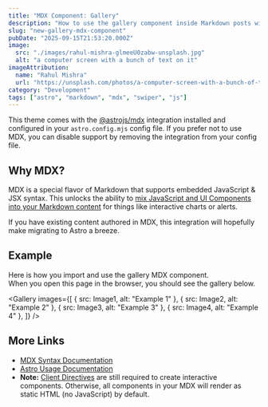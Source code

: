 ```yaml
---
title: "MDX Component: Gallery"
description: "How to use the gallery component inside Markdown posts with MDX."
slug: "new-gallery-mdx-component"
pubDate: "2025-09-15T21:53:20.000Z"
image:
  src: "./images/rahul-mishra-glmeeU0zabw-unsplash.jpg"
  alt: "a computer screen with a bunch of text on it"
imageAttribution:
  name: "Rahul Mishra"
  url: "https://unsplash.com/photos/a-computer-screen-with-a-bunch-of-text-on-it-glmeeU0zabw"
category: "Development"
tags: ["astro", "markdown", "mdx", "swiper", "js"]
---
```


This theme comes with the [@astrojs/mdx](https://docs.astro.build/en/guides/integrations-guide/mdx/) integration installed and configured in your `astro.config.mjs` config file. If you prefer not to use MDX, you can disable support by removing the integration from your config file.

## Why MDX?

MDX is a special flavor of Markdown that supports embedded JavaScript & JSX syntax. This unlocks the ability to [mix JavaScript and UI Components into your Markdown content](https://docs.astro.build/en/guides/markdown-content/#mdx-features) for things like interactive charts or alerts.

If you have existing content authored in MDX, this integration will hopefully make migrating to Astro a breeze.

## Example

Here is how you import and use the gallery MDX component.  
When you open this page in the browser, you should see the gallery below.


<Gallery
  images={[
    { src: Image1, alt: "Example 1" },
    { src: Image2, alt: "Example 2" },
    { src: Image3, alt: "Example 3" },
    { src: Image4, alt: "Example 4" },
  ]}
/>

## More Links

- [MDX Syntax Documentation](https://mdxjs.com/docs/what-is-mdx)
- [Astro Usage Documentation](https://docs.astro.build/en/guides/markdown-content/#markdown-and-mdx-pages)
- **Note:** [Client Directives](https://docs.astro.build/en/reference/directives-reference/#client-directives) are still required to create interactive components. Otherwise, all components in your MDX will render as static HTML (no JavaScript) by default.
